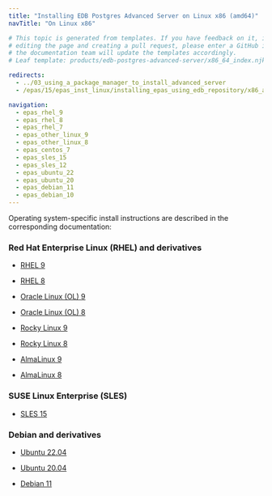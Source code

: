 ```yaml
---
title: "Installing EDB Postgres Advanced Server on Linux x86 (amd64)"
navTitle: "On Linux x86"

# This topic is generated from templates. If you have feedback on it, instead of
# editing the page and creating a pull request, please enter a GitHub issue and
# the documentation team will update the templates accordingly.
# Leaf template: products/edb-postgres-advanced-server/x86_64_index.njk

redirects:
  - ../03_using_a_package_manager_to_install_advanced_server
  - /epas/15/epas_inst_linux/installing_epas_using_edb_repository/x86_amd64/

navigation:
  - epas_rhel_9
  - epas_rhel_8
  - epas_rhel_7
  - epas_other_linux_9
  - epas_other_linux_8
  - epas_centos_7
  - epas_sles_15
  - epas_sles_12
  - epas_ubuntu_22
  - epas_ubuntu_20
  - epas_debian_11
  - epas_debian_10
---
```


Operating system-specific install instructions are described in the corresponding documentation:

### Red Hat Enterprise Linux (RHEL) and derivatives

- [RHEL 9](epas_rhel_9)

- [RHEL 8](epas_rhel_8)

- [Oracle Linux (OL) 9](epas_rhel_9)

- [Oracle Linux (OL) 8](epas_rhel_8)

- [Rocky Linux 9](epas_other_linux_9)

- [Rocky Linux 8](epas_other_linux_8)

- [AlmaLinux 9](epas_other_linux_9)

- [AlmaLinux 8](epas_other_linux_8)

### SUSE Linux Enterprise (SLES)

- [SLES 15](epas_sles_15)

### Debian and derivatives

- [Ubuntu 22.04](epas_ubuntu_22)

- [Ubuntu 20.04](epas_ubuntu_20)

- [Debian 11](epas_debian_11)
